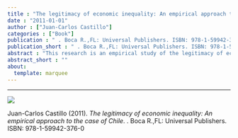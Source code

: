 ```yaml
---
title : "The legitimacy of economic inequality: An empirical approach to the case of Chile"
date : "2011-01-01"
author : ["Juan-Carlos Castillo"]
categories : ["Book"]
publication : " . Boca R.,FL: Universal Publishers. ISBN: 978-1-59942-376-0"
publication_short : " . Boca R.,FL: Universal Publishers. ISBN: 978-1-59942-376-0"
abstract : "This research is an empirical study of the legitimacy of economic inequality with a focus on the case of Chile. Chile is an appealing case study in this regard because it has been one of the countries with the highest indexes of economic inequality over the past several decades. Theoretical perspectives based on the rational interest of the median voter have pointed out a negative association between high levels of inequality and legitimacy. Nevertheless, empirical evidence indicates that an unequal distribution of income is not necessarily challenged by the majority of a society, a phenomenon associated with the concept of legitimacy of economic inequality. Most empirical studies of this topic to date have considered social contexts that are not characterized by (comparatively) high levels of income inequality; thus, the impact of the level of inequality on its legitimacy remains largely unclear. The present study aimed at bridging this research gap, guided by the question: How do high levels of income inequality in a society influence the legitimacy of economic inequality? Using data obtained by comparative public opinion projects including the International Social Survey Program (ISSP) and the International Social Justice Project (ISJP), this research considered individual preferences for occupational earnings inequality (the just earnings gap) as the main object of study. The central hypothesis was that individual preferences are strongly influenced by contextual standards such as the current income distribution, leading individuals of countries with high levels of inequality to have stronger average preferences for economic inequality (the so-called existential argument). Empirical evidence of legitimacy was related to two central dimensions based on David Beetham's multidimensional concept of legitimacy: (a) consensus regarding the inequality in the distribution of earnings in Chile and (b) the impact of the country level of income inequality on individual preferences for a larger just earnings gap. The empirical analysis provided partial evidence regarding the consensus about inequality in Chile, whereas in an international comparative framework, countries with higher levels of income inequality showed a stronger preference for a larger just earnings gap."
abstract_short : ""
about:
  template: marquee
---
```

---
![](https://images-na.ssl-images-amazon.com/images/I/411OcS-XScL._SX382_BO1,204,203,200_.jpg)


::: {.callout-note title="How to cite this work"}

Juan-Carlos Castillo (2011). *The legitimacy of economic inequality: An empirical approach to the case of Chile*.  . Boca R.,FL: Universal Publishers. ISBN: 978-1-59942-376-0

:::

